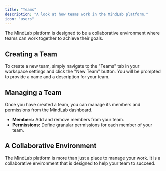 ```yaml
---
title: "Teams"
description: "A look at how teams work in the MindLab platform."
icon: "users"
---
```


The MindLab platform is designed to be a collaborative environment where teams can work together to achieve their goals.

## Creating a Team

To create a new team, simply navigate to the "Teams" tab in your workspace settings and click the "New Team" button. You will be prompted to provide a name and a description for your team.

## Managing a Team

Once you have created a team, you can manage its members and permissions from the MindLab dashboard.

-   **Members:** Add and remove members from your team.
-   **Permissions:** Define granular permissions for each member of your team.

## A Collaborative Environment

The MindLab platform is more than just a place to manage your work. It is a collaborative environment that is designed to help your team to succeed.